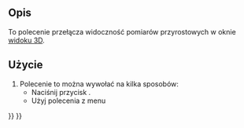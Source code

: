 <languages/>

{{Docnav/pl
|
|
|[[Part_Workbench/pl|środowisko pracy Część]]
|IconL=
|IconR=
|IconC=Workbench_Part.svg
}}

{{VeryImportantMessage|To polecenie jest przestarzałe. Nie jest dostępne w {{VersionPlus/pl|1.0}}.<br>Zamiast niego użyj narzędzia [[Image:Std_Measure.svg|24px]] [[Std_Measure/pl|Pomiary]].}}

{{GuiCommand/pl
|Name=Part Measure Toggle Delta
|Name/pl=Część: Włącz / wyłącz widok pomiarów przyrostowych
|MenuLocation=Pomiary → Włącz / wyłącz widok pomiarów przyrostowych
|Workbenches=[[Part_Workbench/pl|Część]]
|SeeAlso=[[Part_Measure_Toggle_All/pl|Włącz / wyłącz widoczność pomiarów]],  [[Part_Measure_Toggle_3D/pl|Włącz / wyłącz widok pomiarów 3D]]
}}

<span id="Description"></span>
==Opis== 

To polecenie przełącza widoczność pomiarów przyrostowych w oknie [[3D_view/pl|widoku 3D]].

<span id="Usage"></span>
==Użycie== 

# Polecenie to można wywołać na kilka sposobów:
#* Naciśnij przycisk {{Button|[[Image:Part_Measure_Toggle_Delta.svg|16px]] '''Włącz / wyłącz widok pomiarów przyrostowych'''}}.
#* Użyj polecenia z menu {{MenuCommand|Pomiary → Włącz / wyłącz widok pomiarów przyrostowych}}


{{Docnav/pl
|
|
|[[Part_Workbench/pl|środowisko pracy Część]]
|IconL=
|IconR=
|IconC=Workbench_Part.svg
}}

{{Part Tools navi{{#translation:}}}}
{{Userdocnavi{{#translation:}}}}